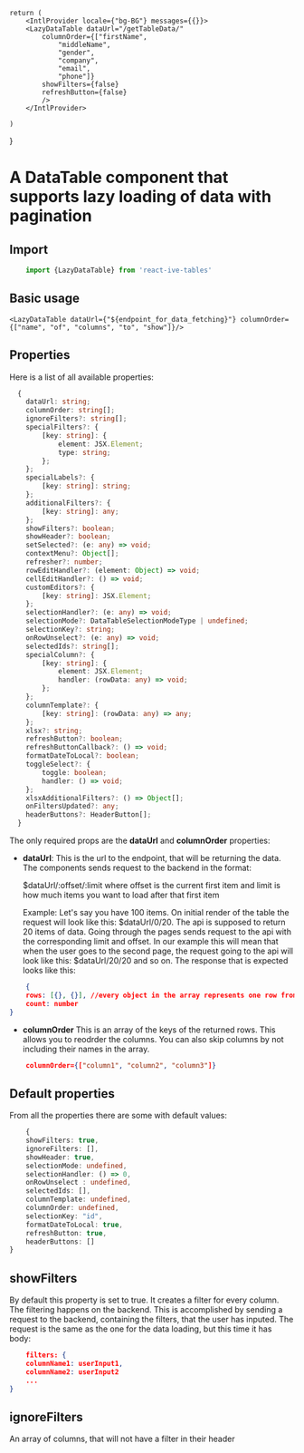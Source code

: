 
    return (
        <IntlProvider locale={"bg-BG"} messages={{}}>
        <LazyDataTable dataUrl="/getTableData/"
            columnOrder={["firstName",
                "middleName",
                "gender",
                "company",
                "email",
                "phone"]}
            showFilters={false}
            refreshButton={false}
            />
        </IntlProvider>
        
    )
}

# A DataTable component that supports lazy loading of data with pagination

<BasicExample/>

## Import

```javascript 
    import {LazyDataTable} from 'react-ive-tables'
```

## Basic usage
    
    <LazyDataTable dataUrl={"${endpoint_for_data_fetching}"} columnOrder={["name", "of", "columns", "to", "show"]}/>


## Properties
Here is a list of all available properties: 
```ts
  {
    dataUrl: string;
    columnOrder: string[];
    ignoreFilters?: string[];
    specialFilters?: {
        [key: string]: {
            element: JSX.Element;
            type: string;
        };
    };
    specialLabels?: {
        [key: string]: string;
    };
    additionalFilters?: {
        [key: string]: any;
    };
    showFilters?: boolean;
    showHeader?: boolean;
    setSelected?: (e: any) => void;
    contextMenu?: Object[];
    refresher?: number;
    rowEditHandler?: (element: Object) => void;
    cellEditHandler?: () => void;
    customEditors?: {
        [key: string]: JSX.Element;
    };
    selectionHandler?: (e: any) => void;
    selectionMode?: DataTableSelectionModeType | undefined;
    selectionKey?: string;
    onRowUnselect?: (e: any) => void;
    selectedIds?: string[];
    specialColumn?: {
        [key: string]: {
            element: JSX.Element;
            handler: (rowData: any) => void;
        };
    };
    columnTemplate?: {
        [key: string]: (rowData: any) => any;
    };
    xlsx?: string;
    refreshButton?: boolean;
    refreshButtonCallback?: () => void;
    formatDateToLocal?: boolean;
    toggleSelect?: {
        toggle: boolean;
        handler: () => void;
    };
    xlsxAdditionalFilters?: () => Object[];
    onFiltersUpdated?: any;
    headerButtons?: HeaderButton[];
  }
```

The only required props are the <b>dataUrl</b> and <b>columnOrder</b> properties:




- <b>dataUrl</b>: This is the url to the endpoint, that will be returning the data. The components sends request to the backend in the format:
  
  $dataUrl/:offset/:limit where offset is the current first item and limit is how much items you want to load after that first item 
  
    Example: Let's say you have 100 items. On initial render of the table the request will look like this: $dataUrl/0/20. The api is supposed to return 20 items of data. Going through the pages
    sends request to the api with the corresponding limit and offset. In our example this will mean that when the user goes to the second page, the request going to the api will look like this: $dataUrl/20/20 and so on.
    The response that is expected looks like this: 

```json
    {
    rows: [{}, {}], //every object in the array represents one row from the table and the keys of every object should be the same, because based on them the columns are rendered
    count: number
}
```

- <b>columnOrder</b> This is an array of the keys of the returned rows. This allows you to reodrder the columns. You can also skip columns by not including their names in the array.
```json
    columnOrder={["column1", "column2", "column3"]}
```

## Default properties
From all the properties there are some with default values: 
```ts
    {
    showFilters: true,
    ignoreFilters: [],
    showHeader: true,
    selectionMode: undefined,
    selectionHandler: () => 0,
    onRowUnselect : undefined,
    selectedIds: [],
    columnTemplate: undefined,
    columnOrder: undefined,
    selectionKey: "id",
    formatDateToLocal: true,
    refreshButton: true,
    headerButtons: []
}
```
## showFilters 
By default this property is set to true. It creates a filter for every column. The filtering happens on the backend. This is accomplished by sending a request to the backend, containing the filters, that the user has inputed.
The request is the same as the one for the data loading, but this time it has body: 
```json
    filters: {
    columnName1: userInput1,
    columnName2: userInput2
    ...
}
```

## ignoreFilters 
An array of columns, that will not have a filter in their header




